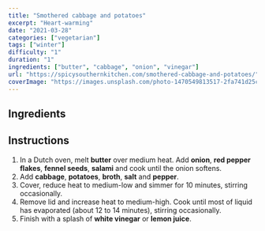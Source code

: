 ```yaml
---
title: "Smothered cabbage and potatoes"
excerpt: "Heart-warming"
date: "2021-03-28"
categories: ["vegetarian"]
tags: ["winter"]
difficulty: "1"
duration: "1"
ingredients: ["butter", "cabbage", "onion", "vinegar"]
url: "https://spicysouthernkitchen.com/smothered-cabbage-and-potatoes/"
coverImage: "https://images.unsplash.com/photo-1470549813517-2fa741d25c92?ixid=MXwxMjA3fDB8MHxwaG90by1wYWdlfHx8fGVufDB8fHw%3D&ixlib=rb-1.2.1&auto=format&fit=crop&w=700&q=72"
---
```


## Ingredients

<ul>
  <Ingredient v="5" t="tbsp" i="butter" />
  <Ingredient v="1" i="onion, sliced" />
  <Ingredient optional i="red pepper flakes" />
  <Ingredient optional i="fennel seeds" />
  <Ingredient
    optional
    v="2"
    t="slices"
    i="dried salami, cut into small pieces"
  />
  <Ingredient v="1" i="green cabbage, cut into bite-sized pieces" />
  <Ingredient v="1" t="cup" i="broth" />
  <Ingredient v="10" i="small potatoes, cut into 2 cm chunks" />
  <Ingredient i="salt" />
  <Ingredient i="pepper" />
  <Ingredient v="1" t="splash" i="white vinegar or lemon juice" />
</ul>

## Instructions

1. In a Dutch oven, melt **butter** over medium heat. Add **onion**, **red pepper flakes**, **fennel seeds**, **salami** and cook until the onion softens.
2. Add **cabbage**, **potatoes**, **broth**, **salt** and **pepper**.
3. Cover, reduce heat to medium-low and simmer for 10 minutes, stirring occasionally.
4. Remove lid and increase heat to medium-high. Cook until most of liquid has evaporated (about 12 to 14 minutes), stirring occasionally.
5. Finish with a splash of **white vinegar** or **lemon juice**.
